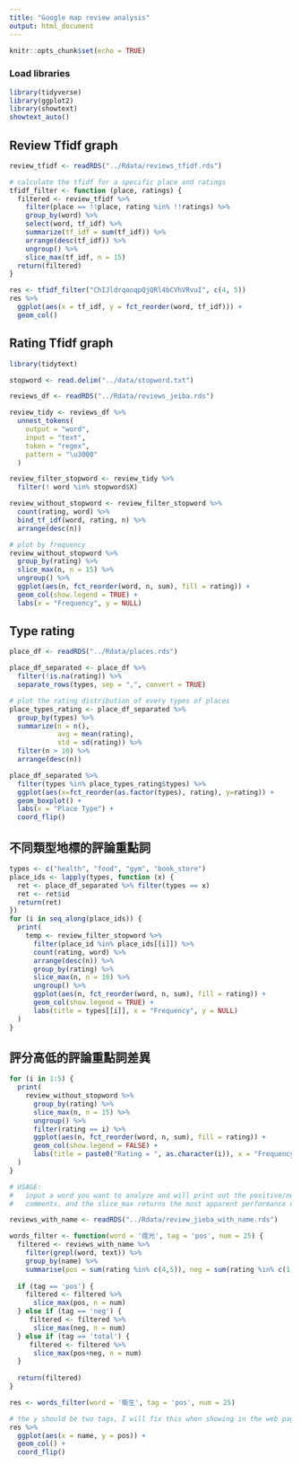 ```yaml
---
title: "Google map review analysis"
output: html_document
---
```


```r
knitr::opts_chunk$set(echo = TRUE)
```

### Load libraries

```r
library(tidyverse)
library(ggplot2)
library(showtext)
showtext_auto()
```

## Review Tfidf graph

```r
review_tfidf <- readRDS("../Rdata/reviews_tfidf.rds")

# calculate the tfidf for a specific place and ratings
tfidf_filter <- function (place, ratings) {
  filtered <- review_tfidf %>%
    filter(place == !!place, rating %in% !!ratings) %>%
    group_by(word) %>%
    select(word, tf_idf) %>%
    summarize(tf_idf = sum(tf_idf)) %>%
    arrange(desc(tf_idf)) %>%
    ungroup() %>%
    slice_max(tf_idf, n = 15)
  return(filtered)
}

res <- tfidf_filter("ChIJldrqooqpQjQRl4bCVhVRvuI", c(4, 5))
res %>%
  ggplot(aes(x = tf_idf, y = fct_reorder(word, tf_idf))) +
  geom_col()
```

## Rating Tfidf graph

```r
library(tidytext)

stopword <- read.delim("../data/stopword.txt")

reviews_df <- readRDS("../Rdata/reviews_jeiba.rds")

review_tidy <- reviews_df %>%
  unnest_tokens(
    output = "word",
    input = "text",
    token = "regex",
    pattern = "\u3000"
  )

review_filter_stopword <- review_tidy %>%
  filter(! word %in% stopword$X)

review_without_stopword <- review_filter_stopword %>%
  count(rating, word) %>%
  bind_tf_idf(word, rating, n) %>%
  arrange(desc(n))

# plot by frequency
review_without_stopword %>%
  group_by(rating) %>%
  slice_max(n, n = 15) %>%
  ungroup() %>%
  ggplot(aes(n, fct_reorder(word, n, sum), fill = rating)) +
  geom_col(show.legend = TRUE) +
  labs(x = "Frequency", y = NULL)

```

## Type rating

```r
place_df <- readRDS("../Rdata/places.rds")

place_df_separated <- place_df %>%
  filter(!is.na(rating)) %>%
  separate_rows(types, sep = ",", convert = TRUE)

# plot the rating distribution of every types of places
place_types_rating <- place_df_separated %>%
  group_by(types) %>%
  summarize(n = n(),
            avg = mean(rating),
            std = sd(rating)) %>%
  filter(n > 10) %>%
  arrange(desc(n))

place_df_separated %>%
  filter(types %in% place_types_rating$types) %>%
  ggplot(aes(x=fct_reorder(as.factor(types), rating), y=rating)) +
  geom_boxplot() +
  labs(x = "Place Type") +
  coord_flip()
```

## 不同類型地標的評論重點詞

```r
types <- c("health", "food", "gym", "book_store")
place_ids <- lapply(types, function (x) {
  ret <- place_df_separated %>% filter(types == x)
  ret <- ret$id
  return(ret)
})
for (i in seq_along(place_ids)) {
  print(
    temp <- review_filter_stopword %>%
      filter(place_id %in% place_ids[[i]]) %>%
      count(rating, word) %>%
      arrange(desc(n)) %>%
      group_by(rating) %>%
      slice_max(n, n = 10) %>%
      ungroup() %>%
      ggplot(aes(n, fct_reorder(word, n, sum), fill = rating)) +
      geom_col(show.legend = TRUE) +
      labs(title = types[[i]], x = "Frequency", y = NULL)
  )
}
```

## 評分高低的評論重點詞差異

```r
for (i in 1:5) {
  print(
    review_without_stopword %>%
      group_by(rating) %>%
      slice_max(n, n = 15) %>%
      ungroup() %>%
      filter(rating == i) %>%
      ggplot(aes(n, fct_reorder(word, n, sum), fill = rating)) +
      geom_col(show.legend = FALSE) +
      labs(title = paste0("Rating = ", as.character(i)), x = "Frequency", y = NULL)
  )
}
```

```r
# USAGE:
#   input a word you want to analyze and will print out the positive/negative/total
#   comments, and the slice_max returns the most apparent performance of num places

reviews_with_name <- readRDS("../Rdata/review_jieba_with_name.rds")

words_filter <- function(word = '燈光', tag = 'pos', num = 25) {
  filtered <- reviews_with_name %>%
    filter(grepl(word, text)) %>%
    group_by(name) %>%
    summarise(pos = sum(rating %in% c(4,5)), neg = sum(rating %in% c(1,3)))
  
  if (tag == 'pos') {
    filtered <- filtered %>% 
      slice_max(pos, n = num)
  } else if (tag == 'neg') {
     filtered <- filtered %>% 
      slice_max(neg, n = num)
  } else if (tag == 'total') {
     filtered <- filtered %>% 
      slice_max(pos+neg, n = num)
  }
  
  return(filtered)
}

res <- words_filter(word = '衛生', tag = 'pos', num = 25)

# the y should be two tags, I will fix this when showing in the web page
res %>%
  ggplot(aes(x = name, y = pos)) +
  geom_col() +
  coord_flip()

```